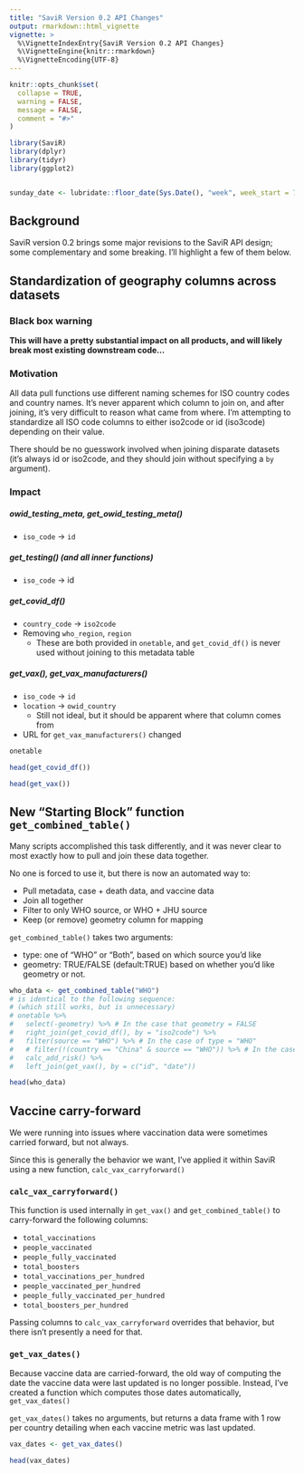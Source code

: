 ```yaml
---
title: "SaviR Version 0.2 API Changes"
output: rmarkdown::html_vignette
vignette: >
  %\VignetteIndexEntry{SaviR Version 0.2 API Changes}
  %\VignetteEngine{knitr::rmarkdown}
  %\VignetteEncoding{UTF-8}
---
```


```r
knitr::opts_chunk$set(
  collapse = TRUE,
  warning = FALSE,
  message = FALSE,
  comment = "#>"
)

library(SaviR)
library(dplyr)
library(tidyr)
library(ggplot2)


sunday_date <- lubridate::floor_date(Sys.Date(), "week", week_start = 7)
```

## Background

SaviR version 0.2 brings some major revisions to the SaviR API design; some complementary and some breaking. I'll highlight a few of them below.


## Standardization of geography columns across datasets

### Black box warning
**This will have a pretty substantial impact on all products, and will likely break most existing downstream code...**

### Motivation

All data pull functions use different naming schemes for ISO country codes and country names.
It's never apparent which column to join on, and after joining, it's very difficult to reason what came from where.
I'm attempting to standardize all ISO code columns to either iso2code or id (iso3code) depending on their value.

There should be no guesswork involved when joining disparate datasets (it's always id or iso2code, and they should join without specifying a `by` argument).

### Impact

##### owid_testing_meta, get_owid_testing_meta()
- `iso_code` -> `id`

##### get_testing() (and all inner functions)
- `iso_code` -> id

##### get_covid_df()
- `country_code` -> `iso2code`
- Removing `who_region`, `region`
  - These are both provided in `onetable`, and `get_covid_df()` is never used without joining to this metadata table 

##### get_vax(), get_vax_manufacturers()
- `iso_code` -> `id`
- `location` -> `owid_country`
  - Still not ideal, but it should be apparent where that column comes from
- URL for `get_vax_manufacturers()` changed


```r
onetable
```

```r
head(get_covid_df())
```

```r
head(get_vax())
```

## New "Starting Block" function `get_combined_table()`

Many scripts accomplished this task differently, and it was never clear to most exactly how to pull and join these data together.

No one is forced to use it, but there is now an automated way to:  

- Pull metadata, case + death data, and vaccine data
- Join all together
- Filter to only WHO source, or WHO + JHU source
- Keep (or remove) geometry column for mapping

`get_combined_table()` takes two arguments:  

- type: one of "WHO" or "Both", based on which source you'd like
- geometry: TRUE/FALSE (default:TRUE) based on whether you'd like geometry or not.

```r
who_data <- get_combined_table("WHO")
# is identical to the following sequence:
# (which still works, but is unnecessary)
# onetable %>%
#   select(-geometry) %>% # In the case that geometry = FALSE
#   right_join(get_covid_df(), by = "iso2code") %>%
#   filter(source == "WHO") %>% # In the case of type = "WHO"
#   # filter(!(country == "China" & source == "WHO")) %>% # In the case of type = "Both"
#   calc_add_risk() %>%
#   left_join(get_vax(), by = c("id", "date"))

head(who_data)
```

## Vaccine carry-forward

We were running into issues where vaccination data were sometimes carried forward, but not always.

Since this is generally the behavior we want, I've applied it within SaviR using a new function, `calc_vax_carryforward()`

### `calc_vax_carryforward()`

This function is used internally in `get_vax()` and `get_combined_table()` to carry-forward the following columns:

- `total_vaccinations`
- `people_vaccinated`
- `people_fully_vaccinated`
- `total_boosters`
- `total_vaccinations_per_hundred`
- `people_vaccinated_per_hundred`
- `people_fully_vaccinated_per_hundred`
- `total_boosters_per_hundred`

Passing columns to `calc_vax_carryforward` overrides that behavior, but there isn't presently a need for that.

### `get_vax_dates()`

Because vaccine data are carried-forward, the old way of computing the date the vaccine data were last updated
is no longer possible. Instead, I've created a function which computes those dates automatically, `get_vax_dates()`

`get_vax_dates()` takes no arguments, but returns a data frame with 1 row per country detailing when each vaccine metric was last updated.

```r
vax_dates <- get_vax_dates()

head(vax_dates)
```

